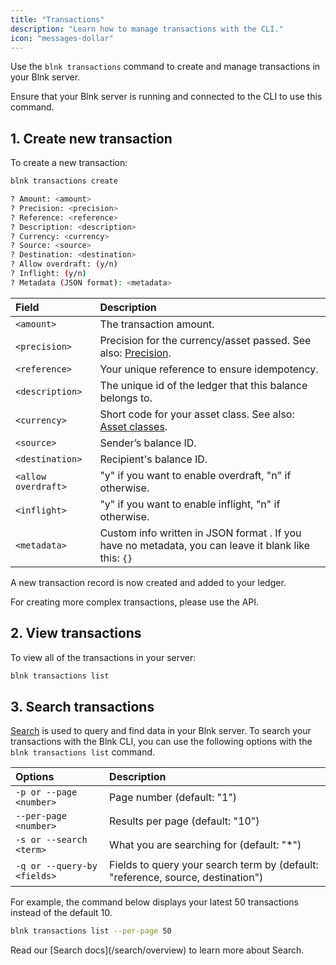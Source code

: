 ```yaml
---
title: "Transactions"
description: "Learn how to manage transactions with the CLI."
icon: "messages-dollar"
---
```



Use the `blnk transactions` command to create and manage transactions in your Blnk server. 

<Note>
    Ensure that your Blnk server is running and connected to the CLI to use this command.
</Note>

## 1. Create new transaction

To create a new transaction:

```sh Shell
blnk transactions create
```
```sh Output
? Amount: <amount>
? Precision: <precision>
? Reference: <reference>
? Description: <description>
? Currency: <currency>
? Source: <source>
? Destination: <destination>
? Allow overdraft: (y/n)
? Inflight: (y/n)
? Metadata (JSON format): <metadata>
```

| Field | Description |
| :--- | :--- |
| `<amount>` | The transaction amount. |
| `<precision>` | Precision for the currency/asset passed. See also: [Precision](/transactions/precision). |
| `<reference>` | Your unique reference to ensure idempotency. |
| `<description>` | The unique id of the ledger that this balance belongs to. |
| `<currency>` | Short code for your asset class. See also: [Asset classes](/balances/asset-classes). |
| `<source>` | Sender’s balance ID. |
| `<destination>` | Recipient's balance ID. |
| `<allow overdraft>` | "y" if you want to enable overdraft, "n" if otherwise. |
| `<inflight>` | "y" if you want to enable inflight, "n" if otherwise. |
| `<metadata>` | Custom info written in JSON format . If you have no metadata, you can leave it blank like this: `{}` |

A new transaction record is now created and added to your ledger.

<Note>
    For creating more complex transactions, please use the API.
</Note>

## 2. View transactions

To view all of the transactions in your server:

```sh Shell
blnk transactions list
```

## 3. Search transactions

[Search](/search/overview) is used to query and find data in your Blnk server. To search your transactions with the Blnk CLI, you can use the following options with the `blnk transactions list` command.

| Options | Description |
| :--- | :--- |
| `-p or --page <number>` | Page number (default: "1") |
| `--per-page <number>` | Results per page (default: "10") |
| `-s or --search <term>` | What you are searching for (default: "*") |
| `-q or --query-by <fields>` | Fields to query your search term by (default: "reference, source, destination") |

For example, the command below displays your latest 50 transactions instead of the default 10.

```sh Shell
blnk transactions list --per-page 50
```

<Tip>
    Read our [Search docs](/search/overview) to learn more about Search.
</Tip>

<NeedHelp />